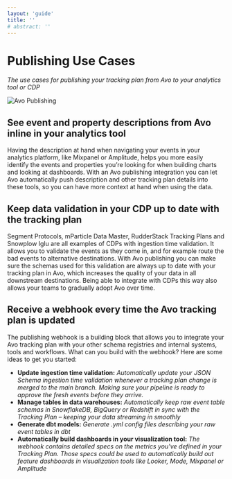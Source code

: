 ```yaml
---
layout: 'guide'
title: ''
# abstract: ''
---
```


# Publishing Use Cases

*The use cases for publishing your tracking plan from Avo to your analytics tool or CDP*

![Avo Publishing](/images/publishing.svg)

## See event and property descriptions from Avo inline in your analytics tool

Having the description at hand when navigating your events in your analytics platform, like Mixpanel or Amplitude, helps you more easily identify the events and properties you’re looking for when building charts and looking at dashboards.
With an Avo publishing integration you can let Avo automatically push description and other tracking plan details into these tools, so you can have more context at hand when using the data.

## Keep data validation in your CDP up to date with the tracking plan

Segment Protocols, mParticle Data Master, RudderStack Tracking Plans and Snowplow Iglu are all examples of CDPs with ingestion time validation. It allows you to validate the events as they come in, and for example route the bad events to alternative destinations.
With Avo publishing you can make sure the schemas used for this validation are always up to date with your tracking plan in Avo, which increases the quality of your data in all downstream destinations.
Being able to integrate with CDPs this way also allows your teams to gradually adopt Avo over time.

## Receive a webhook every time the Avo tracking plan is updated

The publishing webhook is a building block that allows you to integrate your Avo tracking plan with your other schema registries and internal systems, tools and workflows.
What can you build with the webhook?
Here are some ideas to get you started:

- **Update ingestion time validation:**
  _Automatically update your JSON Schema ingestion time validation whenever a tracking plan change is merged to the main branch. Making sure your pipeline is ready to approve the fresh events before they arrive._
- **Manage tables in data warehouses:**
  _Automatically keep raw event table schemas in SnowflakeDB, BigQuery or Redshift in sync with the Tracking Plan – keeping your data streaming in smoothly_
- **Generate dbt models:**
  _Generate .yml config files describing your raw event tables in dbt_
- **Automatically build dashboards in your visualization tool:**
  _The webhook contains detailed specs on the metrics you've defined in your Tracking Plan. Those specs could be used to automatically build out feature dashboards in visualization tools like Looker, Mode, Mixpanel or Amplitude_
